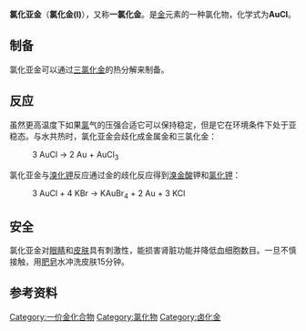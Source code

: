 {{chembox
| verifiedrevid = 400100999
| OtherNames = 氯化金(I)
| ImageFile=Gold(I)-chlorid.png
| ImageSize=250px
| Section1 = {{Chembox Identifiers
| CASNo = 10294-29-8
| CASNo_Ref = {{cascite|correct|CAS}}
|  ChemSpiderID_Ref  = {{chemspidercite|correct|chemspider}}|  ChemSpiderID  =  25464
|  InChI  =  1/Au.ClH/h;1H/q+1;/p-1
|  InChIKey  =  FDWREHZXQUYJFJ-REWHXWOFAM
|  SMILES  =  [Au]Cl
|  StdInChI_Ref  = {{stdinchicite|correct|chemspider}}|  StdInChI  =  1S/Au.ClH/h;1H/q+1;/p-1
|  StdInChIKey_Ref  = {{stdinchicite|correct|chemspider}}|  StdInChIKey  =  FDWREHZXQUYJFJ-UHFFFAOYSA-M
|  ChEBI_Ref  = {{ebicite|correct|EBI}}|  ChEBI  =  30078
|  UNII_Ref  = {{fdacite|changed|FDA}}|  UNII  =   JD7Y972WU9
|  PubChem  =  27366
}}
| Section2 = {{Chembox Properties
| Formula = AuCl
| MolarMass = 232.423
| Appearance = 黄色固体
| Density = 7.6 g/cm<sup>3</sup> <ref>Pradyot Patnaik. ''Handbook of Inorganic Chemicals''. McGraw-Hill, 2002, ISBN 0070494398</ref> 
| Solubility = 微溶
| SolubleOther = 可溶于[[盐酸|HCl]]、[[氢溴酸|HBr]]和有机溶剂
| MeltingPt = 170 °C
| BoilingPt = 298 °C （分解）
 }}
| Section3 = {{Chembox Structure
| CrystalStruct = [[四方晶系|四方晶系]], [[皮尔逊符号|tI16]]
| SpaceGroup = I4<sub>1</sub>/amd, No. 141
 }}
| Section7 = {{Chembox Hazards
| EUClass = 
| NFPA-H = 2
| NFPA-R = 0
| NFPA-F = 0
| ExternalMSDS =  [http://www.colonialmetals.com/pdf/2011.pdf MSDS]
 }}
}}

'''氯化亚金'''（'''氯化金(I)'''），又称'''一氯化金'''。是[[金|金]]元素的一种氯化物，化学式为'''AuCl'''。

== 制备 ==
氯化亚金可以通过[[三氯化金|三氯化金]]的热分解来制备。

== 反应 ==
虽然更高温度下如果[[氯|氯]]气的压强合适它可以保持稳定，但是它在环境条件下处于亚稳态。与水共热时，氯化亚金会歧化成金属金和三氯化金：
: 3 AuCl → 2 Au + AuCl<sub>3</sub>

氯化亚金与[[溴化钾|溴化钾]]反应通过金的歧化反应得到[[溴金酸|溴金酸]]钾和[[氯化钾|氯化钾]]： 
: 3 AuCl + 4 KBr → KAuBr<sub>4</sub> + 2 Au + 3 KCl

== 安全 ==
氯化亚金对[[眼睛|眼睛]]和[[皮肤|皮肤]]具有刺激性，能损害肾脏功能并降低血细胞数目。一旦不慎接触，用[[肥皂|肥皂]]水冲洗皮肤15分钟。

== 参考资料 ==
{{reflist}}
{{金化合物}}
{{无机化合物小作品}}

[[Category:一价金化合物|Category:一价金化合物]]
[[Category:氯化物|Category:氯化物]]
[[Category:卤化金|Category:卤化金]]